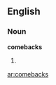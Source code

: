 ==English==
===Noun===
'''comebacks'''
# {{plural of|[[comeback]]}}

{{anagrams:en/abccekmos}}
[[ar:comebacks]]